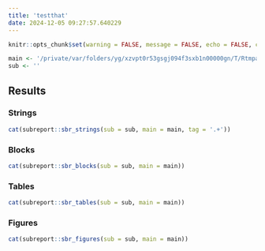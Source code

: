```yaml
---
title: 'testthat'
date: 2024-12-05 09:27:57.640229
---
```


```r
knitr::opts_chunk$set(warning = FALSE, message = FALSE, echo = FALSE, comment = NA, results = 'asis', cache = FALSE)

main <- '/private/var/folders/yg/xzvpt0r53gsgj094f3sxb1n00000gn/T/Rtmpap4kia/file515362b1fdb6/output'
sub <- ''
```

## Results

### Strings

```r
cat(subreport::sbr_strings(sub = sub, main = main, tag = '.+'))
```

### Blocks

```r
cat(subreport::sbr_blocks(sub = sub, main = main))
```

### Tables

```r
cat(subreport::sbr_tables(sub = sub, main = main))
```

### Figures

```r
cat(subreport::sbr_figures(sub = sub, main = main))
```

